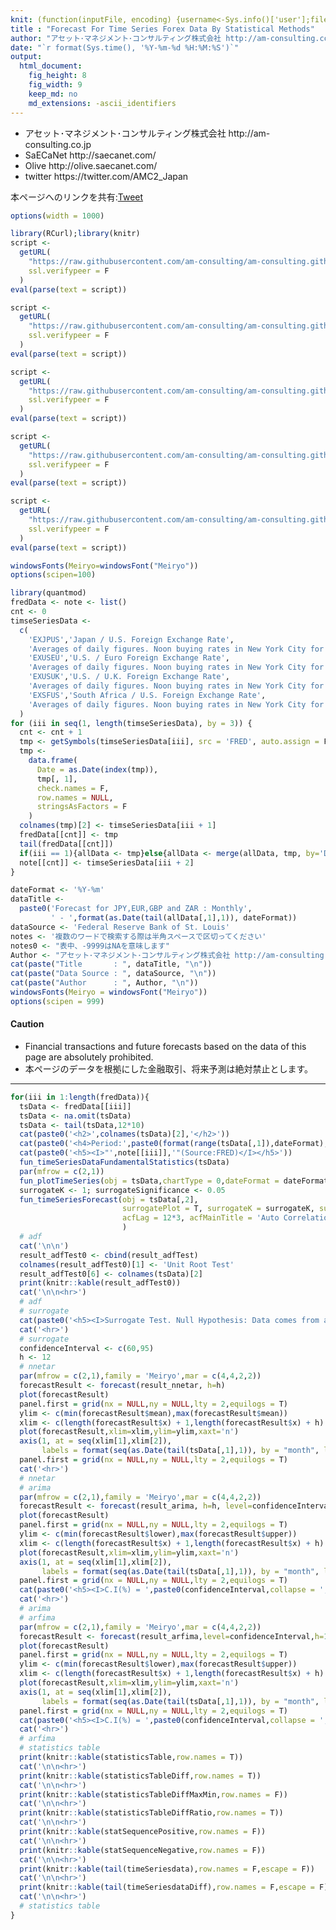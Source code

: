 ```yaml
---
knit: (function(inputFile, encoding) {username<-Sys.info()['user'];fileName<-'defaultPath.csv';pathToFile <-paste0('C:/Users/', username,'/Desktop/pathToCSV/');setwd(pathToFile);buf0<-read.csv(fileName,header = F,skip = 0,stringsAsFactor = F,check.names = F,fileEncoding = 'utf-8');timeStamp<-format(Sys.time(),'%Y%m%d%H%M%S');rmarkdown::render(inputFile, encoding = encoding, output_file = paste0('C:/Users/',username,buf0[2,1],'charts/','am-consulting.co.jp-ForecastForTimeSeriesForexData.html')) })
title : "Forecast For Time Series Forex Data By Statistical Methods"
author: "アセット･マネジメント･コンサルティング株式会社 http://am-consulting.co.jp"
date: "`r format(Sys.time(), '%Y-%m-%d %H:%M:%S')`"
output: 
  html_document:
    fig_height: 8
    fig_width: 9
    keep_md: no
    md_extensions: -ascii_identifiers 
---
```


<link href="http://knowledgevault.saecanet.com/components/rmarkdown-html.css" rel="stylesheet"> 
<style>
.main-container {max-width : 900px; margin-left : auto; margin-right : auto;}
table{white-space : nowrap;}
td.negative {color : red;}
</style>

<script>
<!-- # Reference http://www.hanselman.com/blog/MakingNegativeNumbersTurnRedUsingCSSAndJavascript.aspx -->
function MakeNegative() {
  TDs = document.getElementsByTagName('td');
  for (var i=0; i<TDs.length; i++) {
    var temp = TDs[i];
    if (temp.firstChild.nodeValue.indexOf('-') == 0) temp.className = "negative";
  }
}
</script>

- アセット･マネジメント･コンサルティング株式会社 http://am-consulting.co.jp
- SaECaNet http://saecanet.com/
- Olive http://olive.saecanet.com/
- twitter https://twitter.com/AMC2_Japan

本ページへのリンクを共有:<a href="https://twitter.com/share" class="twitter-share-button" data-via="AMC2_Japan" data-size="large">Tweet</a> <script>!function(d,s,id){var js,fjs=d.getElementsByTagName(s)[0],p=/^http:/.test(d.location)?'http':'https';if(!d.getElementById(id)){js=d.createElement(s);js.id=id;js.src=p+'://platform.twitter.com/widgets.js';fjs.parentNode.insertBefore(js,fjs);}}(document, 'script', 'twitter-wjs');</script>

```r
options(width = 1000)
```

```r
library(RCurl);library(knitr)
script <-
  getURL(
    "https://raw.githubusercontent.com/am-consulting/am-consulting.github.io/master/timeSeriesForecast.r",
    ssl.verifypeer = F
  )
eval(parse(text = script))

script <-
  getURL(
    "https://raw.githubusercontent.com/am-consulting/am-consulting.github.io/master/plotTimeSeries.r",
    ssl.verifypeer = F
  )
eval(parse(text = script))

script <-
  getURL(
    "https://raw.githubusercontent.com/am-consulting/am-consulting.github.io/master/R-dygraphsFunction.r",
    ssl.verifypeer = F
  )
eval(parse(text = script))

script <-
  getURL(
    "https://raw.githubusercontent.com/am-consulting/am-consulting.github.io/master/transposeDataFrame.r",
    ssl.verifypeer = F
  )
eval(parse(text = script))

script <-
  getURL(
    "https://raw.githubusercontent.com/am-consulting/am-consulting.github.io/master/timeSeriesDataFundamentalStatistics.r",
    ssl.verifypeer = F
  )
eval(parse(text = script))

windowsFonts(Meiryo=windowsFont("Meiryo"))
options(scipen=100)
```

```r
library(quantmod)
fredData <- note <- list()
cnt <- 0
timseSeriesData <- 
  c(
    'EXJPUS','Japan / U.S. Foreign Exchange Rate',
    'Averages of daily figures. Noon buying rates in New York City for cable transfers payable in foreign currencies.',
    'EXUSEU','U.S. / Euro Foreign Exchange Rate',
    'Averages of daily figures. Noon buying rates in New York City for cable transfers payable in foreign currencies.',
    'EXUSUK','U.S. / U.K. Foreign Exchange Rate',
    'Averages of daily figures. Noon buying rates in New York City for cable transfers payable in foreign currencies.',
    'EXSFUS','South Africa / U.S. Foreign Exchange Rate',
    'Averages of daily figures. Noon buying rates in New York City for cable transfers payable in foreign currencies.'
  )
for (iii in seq(1, length(timseSeriesData), by = 3)) {
  cnt <- cnt + 1
  tmp <- getSymbols(timseSeriesData[iii], src = 'FRED', auto.assign = F)
  tmp <-
    data.frame(
      Date = as.Date(index(tmp)),
      tmp[, 1],
      check.names = F,
      row.names = NULL,
      stringsAsFactors = F
    )
  colnames(tmp)[2] <- timseSeriesData[iii + 1]
  fredData[[cnt]] <- tmp
  tail(fredData[[cnt]])
  if(iii == 1){allData <- tmp}else{allData <- merge(allData, tmp, by='Date', all=T)}
  note[[cnt]] <- timseSeriesData[iii + 2]
}
```

```r
dateFormat <- '%Y-%m'
dataTitle <-
  paste0('Forecast for JPY,EUR,GBP and ZAR : Monthly',
         ' - ',format(as.Date(tail(allData[,1],1)), dateFormat))
dataSource <- 'Federal Reserve Bank of St. Louis'
notes <- '複数のワードで検索する際は半角スペースで区切ってください'
notes0 <- "表中、-9999はNAを意味します"
Author <- "アセット･マネジメント･コンサルティング株式会社 http://am-consulting.co.jp"
cat(paste("Title       : ", dataTitle, "\n"))
cat(paste("Data Source : ", dataSource, "\n"))
cat(paste("Author      : ", Author, "\n"))
windowsFonts(Meiryo = windowsFont("Meiryo"))
options(scipen = 999)
```

#### Caution
- Financial transactions and future forecasts based on the data of this page are absolutely prohibited.
- 本ページのデータを根拠にした金融取引、将来予測は絶対禁止とします。

***

```r
for(iii in 1:length(fredData)){
  tsData <- fredData[[iii]]
  tsData <- na.omit(tsData)
  tsData <- tail(tsData,12*10)
  cat(paste0('<h2>',colnames(tsData)[2],'</h2>'))
  cat(paste0('<h4>Period:',paste0(format(range(tsData[,1]),dateFormat), collapse = ' ~ '),'</h4>'))
  cat(paste0('<h5><I>"',note[[iii]],'"(Source:FRED)</I></h5>'))
  fun_timeSeriesDataFundamentalStatistics(tsData)
  par(mfrow = c(2,1))
  fun_plotTimeSeries(obj = tsData,chartType = 0,dateFormat = dateFormat,mar = c(4,5,4,2))
  surrogateK <- 1; surrogateSignificance <- 0.05
  fun_timeSeriesForecast(obj = tsData[,2],
                         surrogatePlot = T, surrogateK = surrogateK, surrogateSignificance = surrogateSignificance,
                         acfLag = 12*3, acfMainTitle = 'Auto Correlation'
                         )
  # adf
  cat('\n\n')
  result_adfTest0 <- cbind(result_adfTest)
  colnames(result_adfTest0)[1] <- 'Unit Root Test'
  result_adfTest0[6] <- colnames(tsData)[2]
  print(knitr::kable(result_adfTest0))
  cat('\n\n<hr>')
  # adf
  # surrogate
  cat(paste0('<h5><I>Surrogate Test. Null Hypothesis: Data comes from a linear stochastic process<br>K=',surrogateK,', significance=',surrogateSignificance,'</I></h5>'))
  cat('<hr>')
  # surrogate
  confidenceInterval <- c(60,95)
  h <- 12
  # nnetar
  par(mfrow = c(2,1),family = 'Meiryo',mar = c(4,4,2,2))
  forecastResult <- forecast(result_nnetar, h=h)
  plot(forecastResult)
  panel.first = grid(nx = NULL,ny = NULL,lty = 2,equilogs = T)
  ylim <- c(min(forecastResult$mean),max(forecastResult$mean))
  xlim <- c(length(forecastResult$x) + 1,length(forecastResult$x) + h)
  plot(forecastResult,xlim=xlim,ylim=ylim,xaxt='n')
  axis(1, at = seq(xlim[1],xlim[2]), 
       labels = format(seq(as.Date(tail(tsData[,1],1)), by = "month", length.out = 13)[-1],dateFormat), las = 1)
  panel.first = grid(nx = NULL,ny = NULL,lty = 2,equilogs = T)
  cat('<hr>')
  # nnetar
  # arima
  par(mfrow = c(2,1),family = 'Meiryo',mar = c(4,4,2,2))
  forecastResult <- forecast(result_arima, h=h, level=confidenceInterval)
  plot(forecastResult)
  panel.first = grid(nx = NULL,ny = NULL,lty = 2,equilogs = T)
  ylim <- c(min(forecastResult$lower),max(forecastResult$upper))
  xlim <- c(length(forecastResult$x) + 1,length(forecastResult$x) + h)
  plot(forecastResult,xlim=xlim,ylim=ylim,xaxt='n')
  axis(1, at = seq(xlim[1],xlim[2]), 
       labels = format(seq(as.Date(tail(tsData[,1],1)), by = "month", length.out = 13)[-1],dateFormat), las=1)
  panel.first = grid(nx = NULL,ny = NULL,lty = 2,equilogs = T)
  cat(paste0('<h5><I>C.I(%) = ',paste0(confidenceInterval,collapse = ','),'</I></h5>'))
  cat('<hr>')
  # arima
  # arfima
  par(mfrow = c(2,1),family = 'Meiryo',mar = c(4,4,2,2))
  forecastResult <- forecast(result_arfima,level=confidenceInterval,h=12)
  plot(forecastResult)
  panel.first = grid(nx = NULL,ny = NULL,lty = 2,equilogs = T)
  ylim <- c(min(forecastResult$lower),max(forecastResult$upper))
  xlim <- c(length(forecastResult$x) + 1,length(forecastResult$x) + h)
  plot(forecastResult,xlim=xlim,ylim=ylim,xaxt='n')
  axis(1, at = seq(xlim[1],xlim[2]), 
       labels = format(seq(as.Date(tail(tsData[,1],1)), by = "month", length.out = 13)[-1],dateFormat), las=1)
  panel.first = grid(nx = NULL,ny = NULL,lty = 2,equilogs = T)
  cat(paste0('<h5><I>C.I(%) = ',paste0(confidenceInterval,collapse = ','),'</I></h5>'))
  cat('<hr>')
  # arfima
  # statistics table
  print(knitr::kable(statisticsTable,row.names = T))
  cat('\n\n<hr>')
  print(knitr::kable(statisticsTableDiff,row.names = T))
  cat('\n\n<hr>')
  print(knitr::kable(statisticsTableDiffMaxMin,row.names = F))
  cat('\n\n<hr>')
  print(knitr::kable(statisticsTableDiffRatio,row.names = T))
  cat('\n\n<hr>')
  print(knitr::kable(statSequencePositive,row.names = F))
  cat('\n\n<hr>')
  print(knitr::kable(statSequenceNegative,row.names = F))
  cat('\n\n<hr>')
  print(knitr::kable(tail(timeSeriesdata),row.names = F,escape = F))
  cat('\n\n<hr>')
  print(knitr::kable(tail(timeSeriesdataDiff),row.names = F,escape = F))
  cat('\n\n<hr>')
  # statistics table
}
```

<script>MakeNegative();</script>
<script>
  (function(i,s,o,g,r,a,m){i['GoogleAnalyticsObject']=r;i[r]=i[r]||function(){
  (i[r].q=i[r].q||[]).push(arguments)},i[r].l=1*new Date();a=s.createElement(o),
  m=s.getElementsByTagName(o)[0];a.async=1;a.src=g;m.parentNode.insertBefore(a,m)
  })(window,document,'script','https://www.google-analytics.com/analytics.js','ga');

  ga('create', 'UA-3077339-5', 'auto');
  ga('send', 'pageview');

</script>
